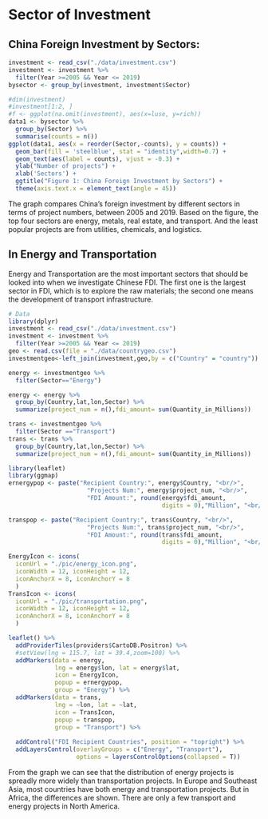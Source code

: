# Sector of Investment

## China Foreign Investment by Sectors:
```r
investment <- read_csv("./data/investment.csv")
investment <- investment %>%
  filter(Year >=2005 && Year <= 2019)
bysector <- group_by(investment, investment$Sector)

#dim(investment)
#investment[1:2, ]
#f <- ggplot(na.omit(investment), aes(x=luse, y=rich))
data1 <- bysector %>%
  group_by(Sector) %>%
  summarise(counts = n())
ggplot(data1, aes(x = reorder(Sector,-counts), y = counts)) +
  geom_bar(fill = 'steelblue', stat = "identity",width=0.7) +
  geom_text(aes(label = counts), vjust = -0.3) +
  ylab("Number of projects") +
  xlab('Sectors') +
  ggtitle("Figure 1: China Foreign Investment by Sectors") +
  theme(axis.text.x = element_text(angle = 45))
```  

The graph compares China's foreign investment by different sectors in terms of project numbers, between 2005 and 2019. Based on the figure, the top four sectors are energy, metals, real estate, and transport. And the least popular projects are from utilities, chemicals, and logistics.


## In Energy and Transportation
Energy and Transportation are the most important sectors that should be looked into when we investigate Chinese FDI. The first one is the largest sector in FDI, which is to explore the raw materials; the second one means the development of transport infrastructure. 
```r
# Data
library(dplyr)
investment <- read_csv("./data/investment.csv")
investment <- investment %>%
  filter(Year >=2005 && Year <= 2019)
geo <- read.csv(file = "./data/countrygeo.csv")
investmentgeo<-left_join(investment,geo,by = c("Country" = "country"))

energy <- investmentgeo %>%
  filter(Sector=="Energy") 

energy <- energy %>%
  group_by(Country,lat,lon,Sector) %>%
  summarize(project_num = n(),fdi_amount= sum(Quantity_in_Millions))

trans <- investmentgeo %>%
  filter(Sector =="Transport") 
trans <- trans %>%
  group_by(Country,lat,lon,Sector) %>%
  summarize(project_num = n(),fdi_amount= sum(Quantity_in_Millions))

```
```r
library(leaflet)
library(ggmap)
ernergypop <- paste("Recipient Country:", energy$Country, "<br/>",
                      "Projects Num:", energy$project_num, "<br/>",
                      "FDI Amount:", round(energy$fdi_amount, 
                                           digits = 0),"Million", "<br/>")

transpop <- paste("Recipient Country:", trans$Country, "<br/>",
                      "Projects Num:", trans$project_num, "<br/>",
                      "FDI Amount:", round(trans$fdi_amount, 
                                           digits = 0),"Million", "<br/>")

EnergyIcon <- icons(
  iconUrl = "./pic/energy_icon.png",
  iconWidth = 12, iconHeight = 12,
  iconAnchorX = 8, iconAnchorY = 8
  )
TransIcon <- icons(
  iconUrl = "./pic/transportation.png",
  iconWidth = 12, iconHeight = 12,
  iconAnchorX = 8, iconAnchorY = 8
  )

leaflet() %>%
  addProviderTiles(providers$CartoDB.Positron) %>%
  #setView(lng = 115.7, lat = 39.4,zoom=100) %>%
  addMarkers(data = energy, 
             lng = energy$lon, lat = energy$lat,
             icon = EnergyIcon,
             popup = ernergypop,
             group = "Energy") %>%
  addMarkers(data = trans, 
             lng = ~lon, lat = ~lat,
             icon = TransIcon,
             popup = transpop,
             group = "Transport") %>%
  
  addControl("FDI Recipient Countries", position = "topright") %>%
  addLayersControl(overlayGroups = c("Energy", "Transport"),
                   options = layersControlOptions(collapsed = T))
```

From the graph we can see that the distribution of energy projects is spreadly more widely than transportation projects. 
In Europe and Southeast Asia, most countries have both energy and transportation projects. But in Africa, the differences are shown.
There are only a few transport and energy projects in North America.




